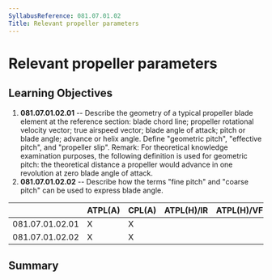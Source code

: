 ```yaml
---
SyllabusReference: 081.07.01.02
Title: Relevant propeller parameters
---
```


# Relevant propeller parameters

## Learning Objectives

1.  **081.07.01.02.01** -- Describe the geometry of a typical propeller blade
    element at the reference section: blade chord line; propeller rotational
    velocity vector; true airspeed vector; blade angle of attack; pitch or blade
    angle; advance or helix angle. Define "geometric pitch", "effective pitch",
    and "propeller slip". Remark: For theoretical knowledge examination
    purposes, the following definition is used for geometric pitch: the
    theoretical distance a propeller would advance in one revolution at zero
    blade angle of attack.
2.  **081.07.01.02.02** -- Describe how the terms "fine pitch" and "coarse
    pitch" can be used to express blade angle.

|                 | ATPL(A) | CPL(A) | ATPL(H)/IR | ATPL(H)/VFR | CPL(H) | IR  | CBIR(A) |
| --------------- | ------- | ------ | ---------- | ----------- | ------ | --- | ------- |
| 081.07.01.02.01 | X       | X      |            |             |        |     |         |
| 081.07.01.02.02 | X       | X      |            |             |        |     |         |

## Summary
